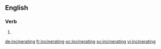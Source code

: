 ==English==

===Verb===
{{head|en}}

# {{present participle of|incinerate}}

[[de:incinerating]]
[[fr:incinerating]]
[[oc:incinerating]]
[[sv:incinerating]]
[[vi:incinerating]]